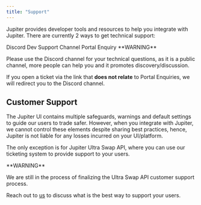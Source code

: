 ```yaml
---
title: "Support"
---
```


Jupiter provides developer tools and resources to help you integrate with Jupiter. There are currently 2 ways to get technical support:

<Columns cols={2}>
<Card href="https://discord.com/channels/897540204506775583/910250162402779146" icon="discord" horizontal>
Discord Dev Support Channel
</Card>
<Card href="https://support.jup.ag/hc/en-us/requests/new?ticket_form_id=18069133114012&tf_18541841140892=api_or_developer_support" icon="message" horizontal>
  Portal Enquiry
</Card>

</Columns>
<Warning>
**WARNING**

  Please use the Discord channel for your technical questions, as it is a public channel, more people can help you and it promotes discovery/discussion.

If you open a ticket via the link that **does not relate** to Portal Enquiries, we will redirect you to the Discord channel.

</Warning>

## Customer Support

The Jupiter UI contains multiple safeguards, warnings and default settings to guide our users to trade safer. However, when you integrate with Jupiter, we cannot control these elements despite sharing best practices, hence, Jupiter is not liable for any losses incurred on your UI/platform.

The only exception is for Jupiter Ultra Swap API, where you can use our ticketing system to provide support to your users.

<Warning>
**WARNING**

  We are still in the process of finalizing the Ultra Swap API customer support process.

Reach out to [us](https://t.me/Yankee0x) to discuss what is the best way to support your users.

</Warning>
